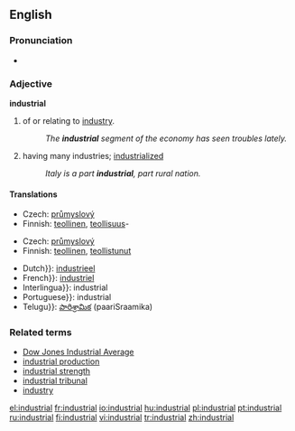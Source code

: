 ==English==

===Pronunciation===
*{{audio|en-us-industrial.ogg|Audio (US)}}

===Adjective===
'''industrial'''

# of or relating to [[industry]].
#:''The '''industrial''' segment of the economy has seen troubles lately.''
# {{context|of a society or country}} having many industries; [[industrialized]]
#:''Italy is a part '''industrial''', part rural nation.''

====Translations====
{{trans-top|of or relating to industry}}
*Czech: [[průmyslový]] {{m}}
*Finnish: [[teollinen]], [[teollisuus]]-
{{trans-mid}}
{{trans-bottom}}

{{trans-top|(of a society or country) having many industries}}
*Czech: [[průmyslový]] {{m}}
*Finnish: [[teollinen]], [[teollistua|teollistunut]]
{{trans-mid}}
{{trans-bottom}}

{{checktrans-top}}
*Dutch}}: [[industrieel]]
*French}}: [[industriel]]
*Interlingua}}: industrial
*Portuguese}}: industrial
*Telugu}}: [[పారిశ్రామిక]] (paariSraamika)
{{checktrans-bottom}}

===Related terms===
*[[Dow Jones Industrial Average]]
*[[industrial production]]
*[[industrial strength]]
*[[industrial tribunal]]
*[[industry]]

[[el:industrial]]
[[fr:industrial]]
[[io:industrial]]
[[hu:industrial]]
[[pl:industrial]]
[[pt:industrial]]
[[ru:industrial]]
[[fi:industrial]]
[[vi:industrial]]
[[tr:industrial]]
[[zh:industrial]]